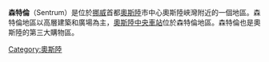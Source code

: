 {{unreferenced|time=2016-02-23T06:14:55+00:00}}
{{Infobox settlement
| official_name        = Bydel Sentrum
| type                 = [[Boroughs_of_Oslo|Borough]]
| image_shield         = Oslo komm.svg
| image_map            = Oslo sentrum.png
| image_skyline        = Oslo S aerial.jpg
| image_caption        = Aerial photo of Sentrum. The centre is located on the bottom-right side of the picture and the Waterfront with the [[Oslo_Opera|Opera]] is located near the top. On the left side of the picture is [[Barcode_Project_(Oslo)|Barcode]]. In the middle of the picture is the railway lines with the [[Oslo_Central_Station|Oslo Central Station]].
| latd =  | latm =  | lats =  | latNS = N
| longd=  | longm=  | longs=  | longEW= E
| coordinates_display  = inline,title
| coordinates_region   = NO
| subdivision_type     = 國家
| subdivision_name     = [[挪威|挪威]]
| subdivision_type2    = 城市
| subdivision_name2    = [[奧斯陸|奧斯陸]]
| iso_code             = [[ISO_3166-2:NO|NO-030116]]
| leader_title         = <!-- Governor -->
| leader_name          =  
| area_total_km2       = 1.8
| area_footnotes       =
| area_rank            = 
| area_note            = 
| population_as_of     = 2004
| population_total     = 1,331
| population_footnotes = 
| population_rank      = 
| population_note      = 
| population_density_km2 = auto
| timezone1            = [[Central_European_Time|CET]]
| utc_offset1          = +1
| timezone1_DST        = [[Central_European_Summer_Time|CEST]]
| utc_offset1_DST      = +2
| website              = [http://www.oslo.kommune.no/ oslo.kommune.no]
}}

'''森特倫'''（Sentrum）是位於[[挪威|挪威]]首都[[奧斯陸|奧斯陸]]市中心奧斯陸峽灣附近的一個地區。森特倫地區以高層建築和廣場為主，[[奧斯陸中央車站|奧斯陸中央車站]]位於森特倫地區。森特倫也是奧斯陸的第三大購物區。
{{coord|59.9111|N|10.7333|E|source:wikidata-and-enwiki-cat-tree_region:NO|display=title}}
[[Category:奧斯陸|Category:奧斯陸]]